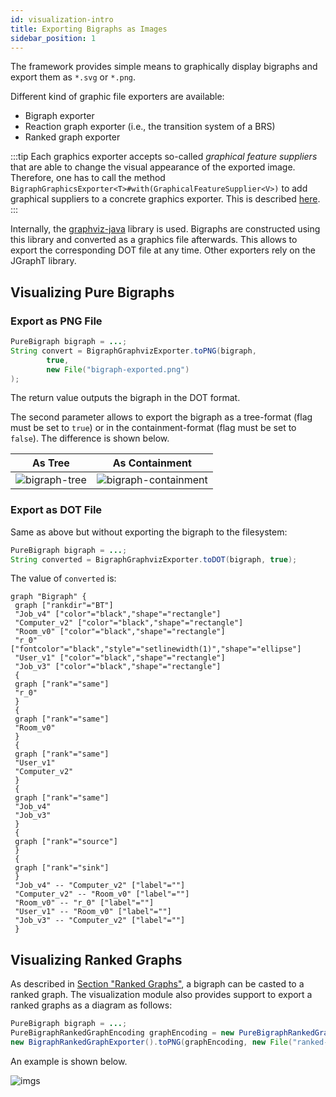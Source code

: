 ```yaml
---
id: visualization-intro
title: Exporting Bigraphs as Images
sidebar_position: 1
---
```


The framework provides simple means to graphically display bigraphs and
export them as `*.svg` or `*.png`.

Different kind of graphic file exporters are available:
- Bigraph exporter
- Reaction graph exporter (i.e., the transition system of a BRS)
- Ranked graph exporter

:::tip
Each graphics exporter accepts so-called _graphical feature suppliers_ that are able to change the visual appearance of the exported image.
Therefore, one has to call the method `BigraphGraphicsExporter<T>#with(GraphicalFeatureSupplier<V>)` to add
graphical suppliers to a concrete graphics exporter.
This is described [here](visualization-styles).
:::

Internally, the [graphviz-java](https://github.com/nidi3/graphviz-java) library is used.
Bigraphs are constructed using this library and converted as a graphics file afterwards.
This allows to export the corresponding DOT file at any time.
Other exporters rely on the JGraphT library.

## Visualizing Pure Bigraphs

### Export as PNG File

```java
PureBigraph bigraph = ...;
String convert = BigraphGraphvizExporter.toPNG(bigraph,
        true,
        new File("bigraph-exported.png")
);
```

The return value outputs the bigraph in the DOT format.

The second parameter allows to export the bigraph as a tree-format (flag must be set to `true`) or in the containment-format (flag must be set to `false`).
The difference is shown below.

|As Tree | As Containment |
|---|---|
| ![bigraph-tree](../assets/visualization/ex_simple_tree.png) | ![bigraph-containment](../assets/visualization/ex_simple_nesting.png)  |

### Export as DOT File

Same as above but without exporting the bigraph to the filesystem:

```java
PureBigraph bigraph = ...;
String converted = BigraphGraphvizExporter.toDOT(bigraph, true);
```

The value of `converted` is:

```
graph "Bigraph" {
 graph ["rankdir"="BT"]
 "Job_v4" ["color"="black","shape"="rectangle"]
 "Computer_v2" ["color"="black","shape"="rectangle"]
 "Room_v0" ["color"="black","shape"="rectangle"]
 "r_0" ["fontcolor"="black","style"="setlinewidth(1)","shape"="ellipse"]
 "User_v1" ["color"="black","shape"="rectangle"]
 "Job_v3" ["color"="black","shape"="rectangle"]
 {
 graph ["rank"="same"]
 "r_0"
 }
 {
 graph ["rank"="same"]
 "Room_v0"
 }
 {
 graph ["rank"="same"]
 "User_v1"
 "Computer_v2"
 }
 {
 graph ["rank"="same"]
 "Job_v4"
 "Job_v3"
 }
 {
 graph ["rank"="source"]
 }
 {
 graph ["rank"="sink"]
 }
 "Job_v4" -- "Computer_v2" ["label"=""]
 "Computer_v2" -- "Room_v0" ["label"=""]
 "Room_v0" -- "r_0" ["label"=""]
 "User_v1" -- "Room_v0" ["label"=""]
 "Job_v3" -- "Computer_v2" ["label"=""]
 }
 ```

 ## Visualizing Ranked Graphs

 As described in [Section "Ranked Graphs"](../converter/rankedgraphs-converter), a bigraph can be casted to a ranked graph.
 The visualization module also provides support to export a ranked graphs as a diagram as follows:

```java
PureBigraph bigraph = ...;
PureBigraphRankedGraphEncoding graphEncoding = new PureBigraphRankedGraphEncoding(bigraph);
new BigraphRankedGraphExporter().toPNG(graphEncoding, new File("ranked-graph.png"));
```

An example is shown below.

![imgs](../assets/converter/rankedgraph-encoded.png)
